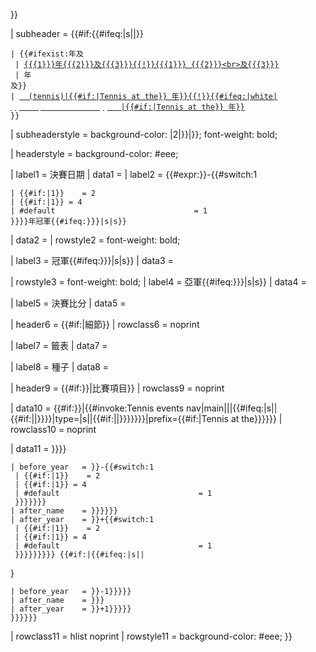 {{Infobox
| above          = {{#if:{{{event|}}}|{{{event}}}|{{#invoke:String|replace|{{PAGENAME}}|^.-賽||plain=false}}}}

| subheader      = {{#if:{{#ifeq:{{{3}}}|s||{{{3|}}}}}
 | {{#ifexist:{{{1}}}年{{{2}}}及{{{3}}}
  | [[{{{1}}}年{{{2}}}及{{{3}}}{{!}}{{{1}}} {{{2}}}<br>及{{{3}}}]]
  | <span style="color: {{Infobox tennis event/color|foreground2|{{{2}}}}};">{{{1}}}年{{{2}}}<br>及{{{3}}}</span>}}
 | [[{{#ifexist:{{{1}}}年{{{2}}} (網球)|{{{1}}} {{{2}}} (tennis)|{{#if:{{Yesno|{{{biannual|}}}{{{quadrennial|}}}}}|Tennis at the}} {{{1}}}年{{{2}}}}}{{!}}{{#ifeq:{{Infobox tennis event/color|foreground|{{{2}}}}}|white|<span style="color: white;">{{#if:{{Yesno|{{{biannual|}}}{{{quadrennial|}}}}}|Tennis at the}} {{{1}}}年{{{2}}}</span>|{{#if:{{Yesno|{{{biannual|}}}{{{quadrennial|}}}}}|Tennis at the}} {{{1}}}年{{{2}}}}}]]
 }}
| subheaderstyle = background-color: {{Infobox tennis event/color|background{{#if:{{#ifeq:{{{3}}}|s||{{{3|}}}}}|2|}}|{{{2}}}}}; font-weight: bold;

| headerstyle    = background-color: #eee;

| label1         = 決賽日期
| data1          = {{{date|}}}
| label2         = {{#expr:{{{1|{{CURRENTYEAR}}}}}-{{#switch:1
 | {{#if:{{Yesno|{{{biannual|}}}}}|1}}    = 2
 | {{#if:{{Yesno|{{{quadrennial|}}}}}|1}} = 4
 | #default                               = 1
 }}}}年冠軍{{#ifeq:{{{4|{{{3}}}}}}|s|s}}
| data2          = {{{defchamp|}}}
| rowstyle2      = font-weight: bold;

| label3         = 冠軍{{#ifeq:{{{4|{{{3}}}}}}|s|s}}
| data3          = {{{champ|}}}

| rowstyle3      = font-weight: bold;
| label4         = 亞軍{{#ifeq:{{{4|{{{3}}}}}}|s|s}}
| data4          = {{{runner|}}}

| label5         = 決賽比分
| data5          = {{{score|}}}

| header6        = {{#if:{{{draw|}}}{{{seeds|}}}|細節}}
| rowclass6      = noprint

| label7         = 籤表
| data7          = {{{draw|}}}

| label8         = 種子
| data8          = {{{seeds|}}}

| header9        = {{#if:{{Yesno|{{#if:{{{type|}}}|{{{type}}}|yes}}}}|比賽項目}}
| rowclass9      = noprint

| data10          = {{#if:{{Yesno|{{#if:{{{type|}}}|{{{type}}}|yes}}}}|{{#invoke:Tennis events nav|main|{{{1}}}|{{{2}}}|{{#ifeq:{{{3}}}|s|{{{2}}}|{{#if:{{{3|}}}|{{{3}}}|{{{2}}}}}}}|type={{{type|{{#ifeq:{{{3}}}|s|{{{2}}}|{{#if:{{{3|}}}|{{{3}}}|{{{2}}}}}}}}}}|prefix={{#if:{{Yesno|{{{biannual|}}}{{{quadrennial|}}}}}|Tennis at the}}}}}}
| rowclass10      = noprint

| data11         = {{Infobox tennis event/footer
 | event         = {{{2}}}
 | main_name     = {{{main_name|}}}
 | edition       = {{{edition|}}}
 | before_name   = {{{before_name|{{{main_name|{{{2}}}}}}}}}
 | before_year   = {{{before_year|{{#expr:{{{1|{{CURRENTYEAR}}}}}-{{#switch:1
  | {{#if:{{Yesno|{{{biannual|}}}}}|1}}    = 2
  | {{#if:{{Yesno|{{{quadrennial|}}}}}|1}} = 4
  | #default                               = 1
  }}}}}}}
 | after_name    = {{{after_name|{{{main_name|{{{2}}}}}}}}}
 | after_year    = {{{after_year|{{#expr:{{{1|{{CURRENTYEAR}}}}}+{{#switch:1
  | {{#if:{{Yesno|{{{biannual|}}}}}|1}}    = 2
  | {{#if:{{Yesno|{{{quadrennial|}}}}}|1}} = 4
  | #default                               = 1
  }}}}}}}}}<!--
 -->{{#if:{{{3|}}}|{{#ifeq:{{{3}}}|s||<nowiki/>

{{Infobox tennis event/footer
 | event         = {{{3}}}
 | main_name     = {{{main_name_2|}}}
 | edition       = {{{edition|}}}
 | before_name   = {{{before_name_2|{{{3}}}}}}
 | before_year   = {{{before_year_2|{{#expr:{{{1|{{CURRENTYEAR}}}}}-1}}}}}
 | after_name    = {{{after_name_2|{{{3}}}}}}
 | after_year    = {{{after_year_2|{{#expr:{{{1|{{CURRENTYEAR}}}}}+1}}}}}
 }}}}}}
| rowclass11      = hlist noprint
| rowstyle11      = background-color: #eee;
}}<noinclude>
{{Documentation}}</noinclude>